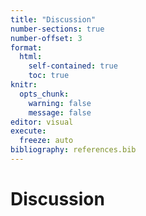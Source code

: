 ---
title: "Discussion"
number-sections: true
number-offset: 3
format:
  html:
    self-contained: true
    toc: true
knitr: 
  opts_chunk: 
    warning: false
    message: false
editor: visual
execute: 
  freeze: auto
bibliography: references.bib
---
# Discussion {#sec-discussion}
